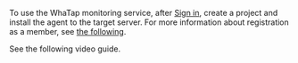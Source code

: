 To use the WhaTap monitoring service, after [Sign in](https://www.whatap.io/en/signup/), create a project and install the agent to the target server. For more information about registration as a member, see [the following](../account/account-manage).

<Xclude product="oracle-pro">

See the following video guide.

</Xclude>
